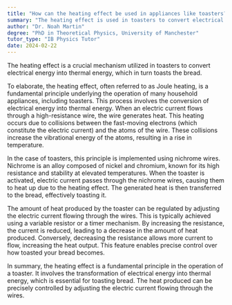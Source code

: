 ```yaml
---
title: "How can the heating effect be used in appliances like toasters?"
summary: "The heating effect is used in toasters to convert electrical energy into thermal energy, which toasts the bread."
author: "Dr. Noah Martin"
degree: "PhD in Theoretical Physics, University of Manchester"
tutor_type: "IB Physics Tutor"
date: 2024-02-22
---
```


The heating effect is a crucial mechanism utilized in toasters to convert electrical energy into thermal energy, which in turn toasts the bread.

To elaborate, the heating effect, often referred to as Joule heating, is a fundamental principle underlying the operation of many household appliances, including toasters. This process involves the conversion of electrical energy into thermal energy. When an electric current flows through a high-resistance wire, the wire generates heat. This heating occurs due to collisions between the fast-moving electrons (which constitute the electric current) and the atoms of the wire. These collisions increase the vibrational energy of the atoms, resulting in a rise in temperature.

In the case of toasters, this principle is implemented using nichrome wires. Nichrome is an alloy composed of nickel and chromium, known for its high resistance and stability at elevated temperatures. When the toaster is activated, electric current passes through the nichrome wires, causing them to heat up due to the heating effect. The generated heat is then transferred to the bread, effectively toasting it.

The amount of heat produced by the toaster can be regulated by adjusting the electric current flowing through the wires. This is typically achieved using a variable resistor or a timer mechanism. By increasing the resistance, the current is reduced, leading to a decrease in the amount of heat produced. Conversely, decreasing the resistance allows more current to flow, increasing the heat output. This feature enables precise control over how toasted your bread becomes.

In summary, the heating effect is a fundamental principle in the operation of a toaster. It involves the transformation of electrical energy into thermal energy, which is essential for toasting bread. The heat produced can be precisely controlled by adjusting the electric current flowing through the wires.
    